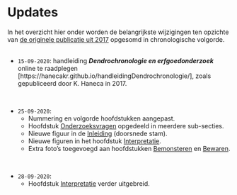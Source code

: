 # Updates {-}

In het overzicht hier onder worden de belangrijkste wijzigingen ten opzichte van [de originele publicatie uit 2017](https://oar.onroerenderfgoed.be/item/437) opgesomd in chronologische volgorde.
<br/>
<br/>

- `15-09-2020`: handleiding ***Dendrochronologie en  erfgoedonderzoek*** online te raadplegen [https://hanecakr.github.io/handleidingDendrochronologie/], zoals gepubliceerd door K. Haneca in 2017.

<br/>

- `25-09-2020`: 
    - Nummering en volgorde hoofdstukken aangepast.
    - Hoofdstuk [Onderzoeksvragen](#onderzoeksvragen) opgedeeld in meerdere sub-secties.
    - Nieuwe figuur in de [Inleiding](#intro) (doorsnede stam).
    - Nieuwe figuren in het hoofdstuk [Interpretatie](#interpretatie).
    - Extra foto's toegevoegd aan hoofdstukken [Bemonsteren](#bemonsteren) en [Bewaren](#bewaren).
    
<br/>

- `28-09-2020`: 
    - Hoofdstuk [Interpretatie](#interpretatie) verder uitgebreid.

<br/>